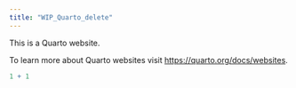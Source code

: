 ```yaml
---
title: "WIP_Quarto_delete"
---
```


This is a Quarto website.

To learn more about Quarto websites visit <https://quarto.org/docs/websites>.

```r
1 + 1
```

